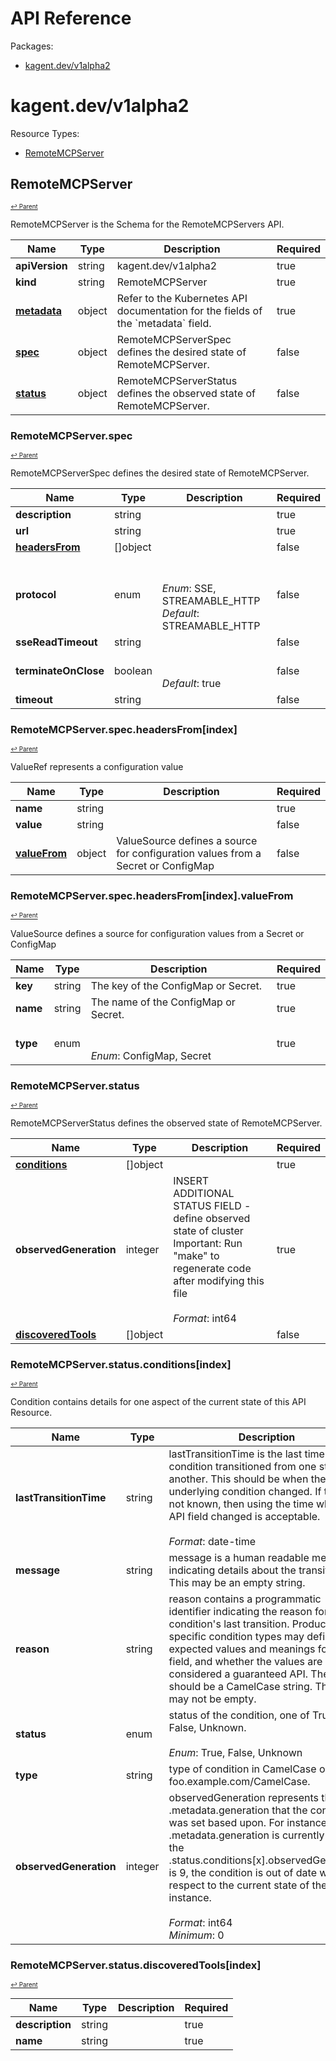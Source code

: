 # API Reference

Packages:

- [kagent.dev/v1alpha2](#kagentdevv1alpha2)

# kagent.dev/v1alpha2

Resource Types:

- [RemoteMCPServer](#remotemcpserver)




## RemoteMCPServer
<sup><sup>[↩ Parent](#kagentdevv1alpha2 )</sup></sup>






RemoteMCPServer is the Schema for the RemoteMCPServers API.

<table>
    <thead>
        <tr>
            <th>Name</th>
            <th>Type</th>
            <th>Description</th>
            <th>Required</th>
        </tr>
    </thead>
    <tbody><tr>
      <td><b>apiVersion</b></td>
      <td>string</td>
      <td>kagent.dev/v1alpha2</td>
      <td>true</td>
      </tr>
      <tr>
      <td><b>kind</b></td>
      <td>string</td>
      <td>RemoteMCPServer</td>
      <td>true</td>
      </tr>
      <tr>
      <td><b><a href="https://kubernetes.io/docs/reference/generated/kubernetes-api/v1.20/#objectmeta-v1-meta">metadata</a></b></td>
      <td>object</td>
      <td>Refer to the Kubernetes API documentation for the fields of the `metadata` field.</td>
      <td>true</td>
      </tr><tr>
        <td><b><a href="#remotemcpserverspec">spec</a></b></td>
        <td>object</td>
        <td>
          RemoteMCPServerSpec defines the desired state of RemoteMCPServer.<br/>
        </td>
        <td>false</td>
      </tr><tr>
        <td><b><a href="#remotemcpserverstatus">status</a></b></td>
        <td>object</td>
        <td>
          RemoteMCPServerStatus defines the observed state of RemoteMCPServer.<br/>
        </td>
        <td>false</td>
      </tr></tbody>
</table>


### RemoteMCPServer.spec
<sup><sup>[↩ Parent](#remotemcpserver)</sup></sup>



RemoteMCPServerSpec defines the desired state of RemoteMCPServer.

<table>
    <thead>
        <tr>
            <th>Name</th>
            <th>Type</th>
            <th>Description</th>
            <th>Required</th>
        </tr>
    </thead>
    <tbody><tr>
        <td><b>description</b></td>
        <td>string</td>
        <td>
          <br/>
        </td>
        <td>true</td>
      </tr><tr>
        <td><b>url</b></td>
        <td>string</td>
        <td>
          <br/>
        </td>
        <td>true</td>
      </tr><tr>
        <td><b><a href="#remotemcpserverspecheadersfromindex">headersFrom</a></b></td>
        <td>[]object</td>
        <td>
          <br/>
        </td>
        <td>false</td>
      </tr><tr>
        <td><b>protocol</b></td>
        <td>enum</td>
        <td>
          <br/>
          <br/>
            <i>Enum</i>: SSE, STREAMABLE_HTTP<br/>
            <i>Default</i>: STREAMABLE_HTTP<br/>
        </td>
        <td>false</td>
      </tr><tr>
        <td><b>sseReadTimeout</b></td>
        <td>string</td>
        <td>
          <br/>
        </td>
        <td>false</td>
      </tr><tr>
        <td><b>terminateOnClose</b></td>
        <td>boolean</td>
        <td>
          <br/>
          <br/>
            <i>Default</i>: true<br/>
        </td>
        <td>false</td>
      </tr><tr>
        <td><b>timeout</b></td>
        <td>string</td>
        <td>
          <br/>
        </td>
        <td>false</td>
      </tr></tbody>
</table>


### RemoteMCPServer.spec.headersFrom[index]
<sup><sup>[↩ Parent](#remotemcpserverspec)</sup></sup>



ValueRef represents a configuration value

<table>
    <thead>
        <tr>
            <th>Name</th>
            <th>Type</th>
            <th>Description</th>
            <th>Required</th>
        </tr>
    </thead>
    <tbody><tr>
        <td><b>name</b></td>
        <td>string</td>
        <td>
          <br/>
        </td>
        <td>true</td>
      </tr><tr>
        <td><b>value</b></td>
        <td>string</td>
        <td>
          <br/>
        </td>
        <td>false</td>
      </tr><tr>
        <td><b><a href="#remotemcpserverspecheadersfromindexvaluefrom">valueFrom</a></b></td>
        <td>object</td>
        <td>
          ValueSource defines a source for configuration values from a Secret or ConfigMap<br/>
        </td>
        <td>false</td>
      </tr></tbody>
</table>


### RemoteMCPServer.spec.headersFrom[index].valueFrom
<sup><sup>[↩ Parent](#remotemcpserverspecheadersfromindex)</sup></sup>



ValueSource defines a source for configuration values from a Secret or ConfigMap

<table>
    <thead>
        <tr>
            <th>Name</th>
            <th>Type</th>
            <th>Description</th>
            <th>Required</th>
        </tr>
    </thead>
    <tbody><tr>
        <td><b>key</b></td>
        <td>string</td>
        <td>
          The key of the ConfigMap or Secret.<br/>
        </td>
        <td>true</td>
      </tr><tr>
        <td><b>name</b></td>
        <td>string</td>
        <td>
          The name of the ConfigMap or Secret.<br/>
        </td>
        <td>true</td>
      </tr><tr>
        <td><b>type</b></td>
        <td>enum</td>
        <td>
          <br/>
          <br/>
            <i>Enum</i>: ConfigMap, Secret<br/>
        </td>
        <td>true</td>
      </tr></tbody>
</table>


### RemoteMCPServer.status
<sup><sup>[↩ Parent](#remotemcpserver)</sup></sup>



RemoteMCPServerStatus defines the observed state of RemoteMCPServer.

<table>
    <thead>
        <tr>
            <th>Name</th>
            <th>Type</th>
            <th>Description</th>
            <th>Required</th>
        </tr>
    </thead>
    <tbody><tr>
        <td><b><a href="#remotemcpserverstatusconditionsindex">conditions</a></b></td>
        <td>[]object</td>
        <td>
          <br/>
        </td>
        <td>true</td>
      </tr><tr>
        <td><b>observedGeneration</b></td>
        <td>integer</td>
        <td>
          INSERT ADDITIONAL STATUS FIELD - define observed state of cluster
Important: Run "make" to regenerate code after modifying this file<br/>
          <br/>
            <i>Format</i>: int64<br/>
        </td>
        <td>true</td>
      </tr><tr>
        <td><b><a href="#remotemcpserverstatusdiscoveredtoolsindex">discoveredTools</a></b></td>
        <td>[]object</td>
        <td>
          <br/>
        </td>
        <td>false</td>
      </tr></tbody>
</table>


### RemoteMCPServer.status.conditions[index]
<sup><sup>[↩ Parent](#remotemcpserverstatus)</sup></sup>



Condition contains details for one aspect of the current state of this API Resource.

<table>
    <thead>
        <tr>
            <th>Name</th>
            <th>Type</th>
            <th>Description</th>
            <th>Required</th>
        </tr>
    </thead>
    <tbody><tr>
        <td><b>lastTransitionTime</b></td>
        <td>string</td>
        <td>
          lastTransitionTime is the last time the condition transitioned from one status to another.
This should be when the underlying condition changed.  If that is not known, then using the time when the API field changed is acceptable.<br/>
          <br/>
            <i>Format</i>: date-time<br/>
        </td>
        <td>true</td>
      </tr><tr>
        <td><b>message</b></td>
        <td>string</td>
        <td>
          message is a human readable message indicating details about the transition.
This may be an empty string.<br/>
        </td>
        <td>true</td>
      </tr><tr>
        <td><b>reason</b></td>
        <td>string</td>
        <td>
          reason contains a programmatic identifier indicating the reason for the condition's last transition.
Producers of specific condition types may define expected values and meanings for this field,
and whether the values are considered a guaranteed API.
The value should be a CamelCase string.
This field may not be empty.<br/>
        </td>
        <td>true</td>
      </tr><tr>
        <td><b>status</b></td>
        <td>enum</td>
        <td>
          status of the condition, one of True, False, Unknown.<br/>
          <br/>
            <i>Enum</i>: True, False, Unknown<br/>
        </td>
        <td>true</td>
      </tr><tr>
        <td><b>type</b></td>
        <td>string</td>
        <td>
          type of condition in CamelCase or in foo.example.com/CamelCase.<br/>
        </td>
        <td>true</td>
      </tr><tr>
        <td><b>observedGeneration</b></td>
        <td>integer</td>
        <td>
          observedGeneration represents the .metadata.generation that the condition was set based upon.
For instance, if .metadata.generation is currently 12, but the .status.conditions[x].observedGeneration is 9, the condition is out of date
with respect to the current state of the instance.<br/>
          <br/>
            <i>Format</i>: int64<br/>
            <i>Minimum</i>: 0<br/>
        </td>
        <td>false</td>
      </tr></tbody>
</table>


### RemoteMCPServer.status.discoveredTools[index]
<sup><sup>[↩ Parent](#remotemcpserverstatus)</sup></sup>





<table>
    <thead>
        <tr>
            <th>Name</th>
            <th>Type</th>
            <th>Description</th>
            <th>Required</th>
        </tr>
    </thead>
    <tbody><tr>
        <td><b>description</b></td>
        <td>string</td>
        <td>
          <br/>
        </td>
        <td>true</td>
      </tr><tr>
        <td><b>name</b></td>
        <td>string</td>
        <td>
          <br/>
        </td>
        <td>true</td>
      </tr></tbody>
</table>